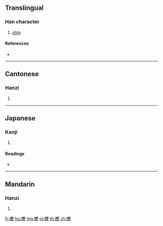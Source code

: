 {{character info/new}}
==Translingual==

===Han character===
{{Han char|rn=137|rad=舟|as=18|sn=24|four=20447|canj=HYOGE}}

# [[ship]]

====References====
* {{Han ref|kx=1013.180|dkj=30590|dj=1472.120|hdz=53070.100|uh=826D|ud=33389|bh=F8BB|bd=63675}}

----

==Cantonese==

===Hanzi===
{{yue-hanzi|jyut=|y=seung1}}

# {{defn|lang=yue|sort=舟18}}

----

==Japanese==

===Kanji===
{{ja-kanji|grade=|rs=舟18}}

# {{defn|lang=ja|sort=舟18}}

====Readings====
* {{ja-readings|on=[[そう]] (sō)|kun=|nanori=}}

----

==Mandarin==

===Hanzi===
{{cmn-hanzi|pin=[[shuāng]] ([[shuang1]])|wg=shuang<sup>1</sup>}}

# {{defn|lang=cmn|sort=舟18}}

[[fr:艭]]
[[hu:艭]]
[[mg:艭]]
[[pl:艭]]
[[th:艭]]
[[zh:艭]]